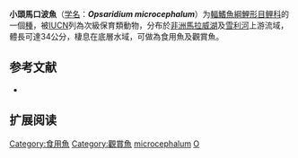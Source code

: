 {{Speciesbox
| name = 小頭馬口波魚
| status = VU
| status_system = IUCN3.1
| image = 
| genus = Opsaridium
| species = microcephalum
| authority = [[Günther|Günther]], 1864
| synonyms = *''Barilius guentheri''<br /><small>Boulenger, 1897</small>
*''Barilius microcephalus''<br /><small>Günther, 1864</small>
*''Opsaridium microcephalus''<br /><small>Günther, 1864</small>
*''Pelotrophus microcephalus''<br /><small>Günther, 1864</small>
}}

'''小頭馬口波魚'''（[[学名|学名]]：'''''Opsaridium microcephalum'''''）为[[輻鰭魚綱|輻鰭魚綱]][[鯉形目|鯉形目]][[鲤科|鲤科]]的一個[[種|種]]，被[[IUCN|IUCN]]列為次級保育類動物，分布於[[非洲|非洲]][[馬拉威湖|馬拉威湖]]及[[雪利河|雪利河]]上游流域，體長可達34公分，棲息在底層水域，可做為食用魚及觀賞魚。

== 参考文献 ==
{{refbegin}}
*{{FishBase_species|genus=Opsaridium|species=microcephalum|year=2011|month=12}}
{{refend}}

==扩展阅读==
{{refbegin}}
{{Wikispecies-inline|Opsaridium microcephalum|小頭馬口波魚}}
{{refend}}
{{Taxonbar|from=Q2236063}}

[[Category:食用魚|Category:食用魚]]
[[Category:觀賞魚|Category:觀賞魚]]
[[Category:馬口波魚屬|microcephalum]]
[[Category:1864年描述的鱼类|O]]


{{鯉形目小作品}}